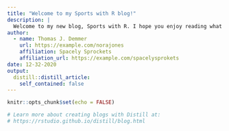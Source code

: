```yaml
---
title: "Welcome to my Sports with R blog!"
description: |
  Welcome to my new blog, Sports with R. I hope you enjoy reading what I have to say!
author:
  - name: Thomas J. Demmer 
    url: https://example.com/norajones
    affiliation: Spacely Sprockets
    affiliation_url: https://example.com/spacelysprokets
date: 12-32-2020
output:
  distill::distill_article:
    self_contained: false
---
```


```r
knitr::opts_chunk$set(echo = FALSE)

# Learn more about creating blogs with Distill at:
# https://rstudio.github.io/distill/blog.html

```



